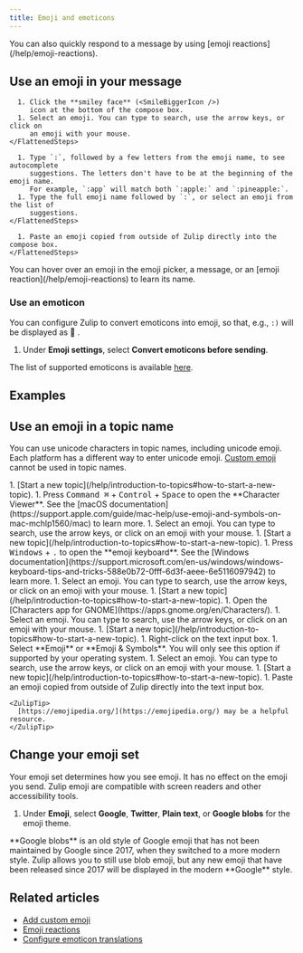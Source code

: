 ```yaml
---
title: Emoji and emoticons
---
```



<EmojiAndEmoticonsIntro />

<ZulipTip>
  You can also quickly respond to a message by using [emoji reactions](/help/emoji-reactions).
</ZulipTip>

## Use an emoji in your message

<Tabs>
  <TabItem label="Via compose box button">
    <FlattenedSteps>
      <StartComposing />

      1. Click the **smiley face** (<SmileBiggerIcon />)
         icon at the bottom of the compose box.
      1. Select an emoji. You can type to search, use the arrow keys, or click on
         an emoji with your mouse.
    </FlattenedSteps>
  </TabItem>

  <TabItem label="Via Markdown">
    <FlattenedSteps>
      <StartComposing />

      1. Type `:`, followed by a few letters from the emoji name, to see autocomplete
         suggestions. The letters don't have to be at the beginning of the emoji name.
         For example, `:app` will match both `:apple:` and `:pineapple:`.
      1. Type the full emoji name followed by `:`, or select an emoji from the list of
         suggestions.
    </FlattenedSteps>
  </TabItem>

  <TabItem label="Via paste">
    <FlattenedSteps>
      <StartComposing />

      1. Paste an emoji copied from outside of Zulip directly into the compose box.
    </FlattenedSteps>
  </TabItem>
</Tabs>

<ZulipTip>
  You can hover over an emoji in the emoji picker, a message, or an [emoji
  reaction](/help/emoji-reactions) to learn its name.
</ZulipTip>

### Use an emoticon

You can configure Zulip to convert emoticons into emoji, so that, e.g., `:)`
will be displayed as 🙂 .

<FlattenedSteps>
  <NavigationSteps target="settings/preferences" />

  1. Under **Emoji settings**, select **Convert emoticons before sending**.
</FlattenedSteps>

The list of supported emoticons is available
[here](/help/configure-emoticon-translations).

## Examples

<EmojiAndEmoticonsExamples />

## Use an emoji in a topic name

You can use unicode characters in topic names, including unicode
emoji. Each platform has a different way to enter unicode
emoji. [Custom emoji](/help/custom-emoji) cannot be used in topic
names.

<Tabs>
  <TabItem label="macOS">
    <Steps>
      1. [Start a new topic](/help/introduction-to-topics#how-to-start-a-new-topic).
      1. Press <kbd>Command ⌘</kbd> + <kbd>Control</kbd> + <kbd>Space</kbd>
         to open the **Character Viewer**. See the
         [macOS documentation](https://support.apple.com/guide/mac-help/use-emoji-and-symbols-on-mac-mchlp1560/mac)
         to learn more.
      1. Select an emoji. You can type to search, use the arrow keys, or click on
         an emoji with your mouse.
    </Steps>
  </TabItem>

  <TabItem label="Windows">
    <Steps>
      1. [Start a new topic](/help/introduction-to-topics#how-to-start-a-new-topic).
      1. Press <kbd>Windows</kbd> + <kbd>.</kbd>
         to open the **emoji keyboard**. See the
         [Windows documentation](https://support.microsoft.com/en-us/windows/windows-keyboard-tips-and-tricks-588e0b72-0fff-6d3f-aeee-6e5116097942)
         to learn more.
      1. Select an emoji. You can type to search, use the arrow keys, or click on
         an emoji with your mouse.
    </Steps>
  </TabItem>

  <TabItem label="Linux">
    <Steps>
      1. [Start a new topic](/help/introduction-to-topics#how-to-start-a-new-topic).
      1. Open the [Characters app for GNOME](https://apps.gnome.org/en/Characters/).
      1. Select an emoji. You can type to search, use the arrow keys, or click on
         an emoji with your mouse.
    </Steps>
  </TabItem>

  <TabItem label="Chrome">
    <Steps>
      1. [Start a new topic](/help/introduction-to-topics#how-to-start-a-new-topic).
      1. Right-click on the text input box.
      1. Select **Emoji** or **Emoji & Symbols**. You will only see this option if
         supported by your operating system.
      1. Select an emoji. You can type to search, use the arrow keys, or click on
         an emoji with your mouse.
    </Steps>
  </TabItem>

  <TabItem label="Via paste">
    <Steps>
      1. [Start a new topic](/help/introduction-to-topics#how-to-start-a-new-topic).
      1. Paste an emoji copied from outside of Zulip directly into the text input box.
    </Steps>

    <ZulipTip>
      [https://emojipedia.org/](https://emojipedia.org/) may be a helpful resource.
    </ZulipTip>
  </TabItem>
</Tabs>

## Change your emoji set

Your emoji set determines how you see emoji. It has no effect on the emoji
you send. Zulip emoji are compatible with screen readers and other accessibility tools.

<FlattenedSteps>
  <NavigationSteps target="settings/preferences" />

  1. Under **Emoji**, select **Google**,
     **Twitter**, **Plain text**, or **Google blobs** for the emoji theme.
</FlattenedSteps>

<ZulipNote>
  **Google blobs** is an old style of Google emoji that has not been maintained
  by Google since 2017, when they switched to a more modern style. Zulip allows
  you to still use blob emoji, but any new emoji that have been released since
  2017 will be displayed in the modern **Google** style.
</ZulipNote>

## Related articles

* [Add custom emoji](/help/custom-emoji)
* [Emoji reactions](/help/emoji-reactions)
* [Configure emoticon translations](/help/configure-emoticon-translations)
